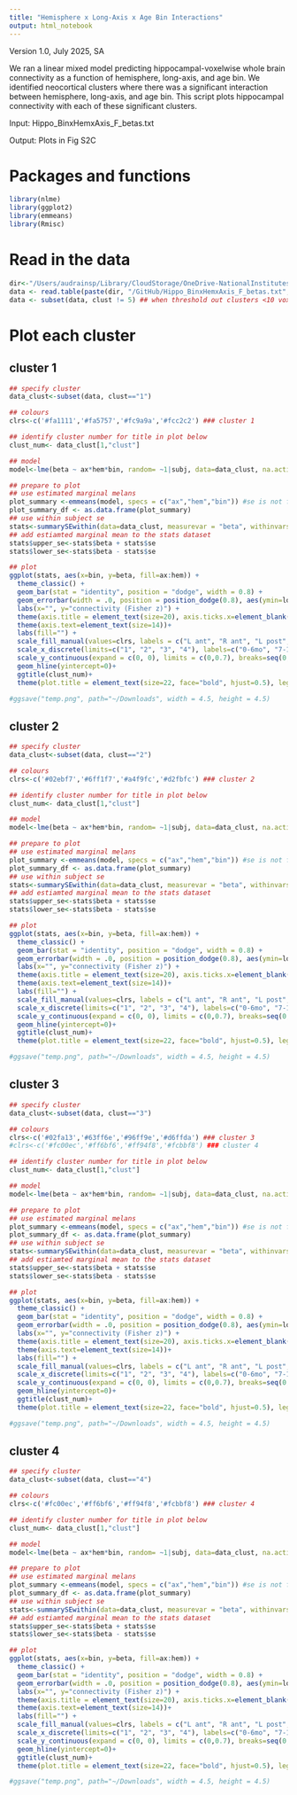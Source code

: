```yaml
---
title: "Hemisphere x Long-Axis x Age Bin Interactions"
output: html_notebook
---
```


Version 1.0, July 2025, SA

We ran a linear mixed model predicting hippocampal-voxelwise whole brain connectivity as a function of hemisphere, long-axis, and age bin. We identified neocortical clusters where there was a significant interaction between hemisphere, long-axis, and age bin. This script plots hippocampal connectivity with each of these significant clusters. 

Input: Hippo_BinxHemxAxis_F_betas.txt

Output: Plots in Fig S2C

# Packages and functions
```r

library(nlme)
library(ggplot2)
library(emmeans)
library(Rmisc)

```

# Read in the data 
```r

dir<-"/Users/audrainsp/Library/CloudStorage/OneDrive-NationalInstitutesofHealth/BabyHippos/R_BabyHippos"
data <- read.table(paste(dir, "/GitHub/Hippo_BinxHemxAxis_F_betas.txt", sep=""), header = TRUE) 
data <- subset(data, clust != 5) ## when threshold out clusters <10 voxels, top 4 survive 

```

# Plot each cluster
## cluster 1 
```r

## specify cluster 
data_clust<-subset(data, clust=="1")

## colours 
clrs<-c('#fa1111','#fa5757','#fc9a9a','#fcc2c2') ### cluster 1 

## identify cluster number for title in plot below 
clust_num<- data_clust[1,"clust"]

## model 
model<-lme(beta ~ ax*hem*bin, random= ~1|subj, data=data_clust, na.action=na.omit)

## prepare to plot 
## use estimated marginal melans 
plot_summary <-emmeans(model, specs = c("ax","hem","bin")) #se is not for within subject data here
plot_summary_df <- as.data.frame(plot_summary)
## use within subject se 
stats<-summarySEwithin(data=data_clust, measurevar = "beta", withinvars = c("bin","hem","ax"), idvar = "subj", na.rm=TRUE)
## add estiamted marginal mean to the stats dataset 
stats$upper_se<-stats$beta + stats$se
stats$lower_se<-stats$beta - stats$se

## plot 
ggplot(stats, aes(x=bin, y=beta, fill=ax:hem)) + 
  theme_classic() +
  geom_bar(stat = "identity", position = "dodge", width = 0.8) + 
  geom_errorbar(width = .0, position = position_dodge(0.8), aes(ymin=lower_se, ymax=upper_se))+
  labs(x="", y="connectivity (Fisher z)") +
  theme(axis.title = element_text(size=20), axis.ticks.x=element_blank()) +
  theme(axis.text=element_text(size=14))+
  labs(fill="") +
  scale_fill_manual(values=clrs, labels = c("L ant", "R ant", "L post", "R post"))+ ### mPFC-STS
  scale_x_discrete(limits=c("1", "2", "3", "4"), labels=c("0-6mo", "7-12mo", "13-18mo","19-25mo"))+
  scale_y_continuous(expand = c(0, 0), limits = c(0,0.7), breaks=seq(0,0.7,.2))+
  geom_hline(yintercept=0)+
  ggtitle(clust_num)+
  theme(plot.title = element_text(size=22, face="bold", hjust=0.5), legend.position="bottom", legend.text=element_text(size=14))

#ggsave("temp.png", path="~/Downloads", width = 4.5, height = 4.5)


```

## cluster 2 
```r

## specify cluster 
data_clust<-subset(data, clust=="2")

## colours 
clrs<-c('#02ebf7','#6ff1f7','#a4f9fc','#d2fbfc') ### cluster 2

## identify cluster number for title in plot below 
clust_num<- data_clust[1,"clust"]

## model 
model<-lme(beta ~ ax*hem*bin, random= ~1|subj, data=data_clust, na.action=na.omit)

## prepare to plot 
## use estimated marginal melans 
plot_summary <-emmeans(model, specs = c("ax","hem","bin")) #se is not for within subject data here
plot_summary_df <- as.data.frame(plot_summary)
## use within subject se 
stats<-summarySEwithin(data=data_clust, measurevar = "beta", withinvars = c("bin","hem","ax"), idvar = "subj", na.rm=TRUE)
## add estiamted marginal mean to the stats dataset 
stats$upper_se<-stats$beta + stats$se
stats$lower_se<-stats$beta - stats$se

## plot 
ggplot(stats, aes(x=bin, y=beta, fill=ax:hem)) + 
  theme_classic() +
  geom_bar(stat = "identity", position = "dodge", width = 0.8) + 
  geom_errorbar(width = .0, position = position_dodge(0.8), aes(ymin=lower_se, ymax=upper_se))+
  labs(x="", y="connectivity (Fisher z)") +
  theme(axis.title = element_text(size=20), axis.ticks.x=element_blank()) +
  theme(axis.text=element_text(size=14))+
  labs(fill="") +
  scale_fill_manual(values=clrs, labels = c("L ant", "R ant", "L post", "R post"))+ ### mPFC-STS
  scale_x_discrete(limits=c("1", "2", "3", "4"), labels=c("0-6mo", "7-12mo", "13-18mo","19-25mo"))+
  scale_y_continuous(expand = c(0, 0), limits = c(0,0.7), breaks=seq(0,0.7,.2))+
  geom_hline(yintercept=0)+
  ggtitle(clust_num)+
  theme(plot.title = element_text(size=22, face="bold", hjust=0.5), legend.position="bottom", legend.text=element_text(size=14))

#ggsave("temp.png", path="~/Downloads", width = 4.5, height = 4.5)


```

## cluster 3 
```r

## specify cluster 
data_clust<-subset(data, clust=="3")

## colours 
clrs<-c('#02fa13','#63ff6e','#96ff9e','#d6ffda') ### cluster 3 
#clrs<-c('#fc00ec','#ff6bf6','#ff94f8','#fcbbf8') ### cluster 4

## identify cluster number for title in plot below 
clust_num<- data_clust[1,"clust"]

## model 
model<-lme(beta ~ ax*hem*bin, random= ~1|subj, data=data_clust, na.action=na.omit)

## prepare to plot 
## use estimated marginal melans 
plot_summary <-emmeans(model, specs = c("ax","hem","bin")) #se is not for within subject data here
plot_summary_df <- as.data.frame(plot_summary)
## use within subject se 
stats<-summarySEwithin(data=data_clust, measurevar = "beta", withinvars = c("bin","hem","ax"), idvar = "subj", na.rm=TRUE)
## add estiamted marginal mean to the stats dataset 
stats$upper_se<-stats$beta + stats$se
stats$lower_se<-stats$beta - stats$se

## plot 
ggplot(stats, aes(x=bin, y=beta, fill=ax:hem)) + 
  theme_classic() +
  geom_bar(stat = "identity", position = "dodge", width = 0.8) + 
  geom_errorbar(width = .0, position = position_dodge(0.8), aes(ymin=lower_se, ymax=upper_se))+
  labs(x="", y="connectivity (Fisher z)") +
  theme(axis.title = element_text(size=20), axis.ticks.x=element_blank()) +
  theme(axis.text=element_text(size=14))+
  labs(fill="") +
  scale_fill_manual(values=clrs, labels = c("L ant", "R ant", "L post", "R post"))+ ### mPFC-STS
  scale_x_discrete(limits=c("1", "2", "3", "4"), labels=c("0-6mo", "7-12mo", "13-18mo","19-25mo"))+
  scale_y_continuous(expand = c(0, 0), limits = c(0,0.7), breaks=seq(0,0.7,.2))+
  geom_hline(yintercept=0)+
  ggtitle(clust_num)+
  theme(plot.title = element_text(size=22, face="bold", hjust=0.5), legend.position="bottom", legend.text=element_text(size=14))

#ggsave("temp.png", path="~/Downloads", width = 4.5, height = 4.5)


```

## cluster 4 
```r

## specify cluster 
data_clust<-subset(data, clust=="4")

## colours 
clrs<-c('#fc00ec','#ff6bf6','#ff94f8','#fcbbf8') ### cluster 4

## identify cluster number for title in plot below 
clust_num<- data_clust[1,"clust"]

## model 
model<-lme(beta ~ ax*hem*bin, random= ~1|subj, data=data_clust, na.action=na.omit)

## prepare to plot 
## use estimated marginal melans 
plot_summary <-emmeans(model, specs = c("ax","hem","bin")) #se is not for within subject data here
plot_summary_df <- as.data.frame(plot_summary)
## use within subject se 
stats<-summarySEwithin(data=data_clust, measurevar = "beta", withinvars = c("bin","hem","ax"), idvar = "subj", na.rm=TRUE)
## add estiamted marginal mean to the stats dataset 
stats$upper_se<-stats$beta + stats$se
stats$lower_se<-stats$beta - stats$se

## plot 
ggplot(stats, aes(x=bin, y=beta, fill=ax:hem)) + 
  theme_classic() +
  geom_bar(stat = "identity", position = "dodge", width = 0.8) + 
  geom_errorbar(width = .0, position = position_dodge(0.8), aes(ymin=lower_se, ymax=upper_se))+
  labs(x="", y="connectivity (Fisher z)") +
  theme(axis.title = element_text(size=20), axis.ticks.x=element_blank()) +
  theme(axis.text=element_text(size=14))+
  labs(fill="") +
  scale_fill_manual(values=clrs, labels = c("L ant", "R ant", "L post", "R post"))+ ### mPFC-STS
  scale_x_discrete(limits=c("1", "2", "3", "4"), labels=c("0-6mo", "7-12mo", "13-18mo","19-25mo"))+
  scale_y_continuous(expand = c(0, 0), limits = c(0,0.7), breaks=seq(0,0.7,.2))+
  geom_hline(yintercept=0)+
  ggtitle(clust_num)+
  theme(plot.title = element_text(size=22, face="bold", hjust=0.5), legend.position="bottom", legend.text=element_text(size=14))

#ggsave("temp.png", path="~/Downloads", width = 4.5, height = 4.5)


```
